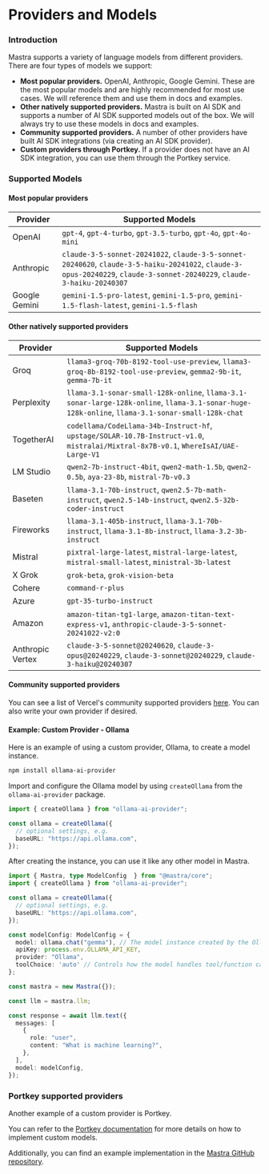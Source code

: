 # Providers and Models

### Introduction

Mastra supports a variety of language models from different providers. There are four types of models we support:

* **Most popular providers.** OpenAI, Anthropic, Google Gemini. These are the most popular models and are highly recommended for most use cases. We will reference them and use them in docs and examples.
* **Other natively supported providers.** Mastra is built on AI SDK and supports a number of AI SDK supported models out of the box. We will always try to use these models in docs and examples.
* **Community supported providers.** A number of other providers have built AI SDK integrations (via creating an AI SDK provider).
* **Custom providers through Portkey.** If a provider does not have an AI SDK integration, you can use them through the Portkey service.

### Supported Models

#### Most popular providers

| Provider         | Supported Models                                                                                                                                                         |
| ---------------- | ------------------------------------------------------------------------------------------------------------------------------------------------------------------------ |
| OpenAI           | `gpt-4`, `gpt-4-turbo`, `gpt-3.5-turbo`, `gpt-4o`, `gpt-4o-mini`                                                                                                         |
| Anthropic        | `claude-3-5-sonnet-20241022`, `claude-3-5-sonnet-20240620`, `claude-3-5-haiku-20241022`, `claude-3-opus-20240229`, `claude-3-sonnet-20240229`, `claude-3-haiku-20240307` |
| Google Gemini    | `gemini-1.5-pro-latest`, `gemini-1.5-pro`, `gemini-1.5-flash-latest`, `gemini-1.5-flash`                                                                                 |

#### Other natively supported providers

| Provider         | Supported Models                                                                                                                                                         |
| ---------------- | ------------------------------------------------------------------------------------------------------------------------------------------------------------------------ |
| Groq             | `llama3-groq-70b-8192-tool-use-preview`, `llama3-groq-8b-8192-tool-use-preview`, `gemma2-9b-it`, `gemma-7b-it`                                                           |
| Perplexity       | `llama-3.1-sonar-small-128k-online`, `llama-3.1-sonar-large-128k-online`, `llama-3.1-sonar-huge-128k-online`, `llama-3.1-sonar-small-128k-chat`                          |
| TogetherAI       | `codellama/CodeLlama-34b-Instruct-hf`, `upstage/SOLAR-10.7B-Instruct-v1.0`, `mistralai/Mixtral-8x7B-v0.1`, `WhereIsAI/UAE-Large-V1`                                      |
| LM Studio        | `qwen2-7b-instruct-4bit`, `qwen2-math-1.5b`, `qwen2-0.5b`, `aya-23-8b`, `mistral-7b-v0.3`                                                                                |
| Baseten          | `llama-3.1-70b-instruct`, `qwen2.5-7b-math-instruct`, `qwen2.5-14b-instruct`, `qwen2.5-32b-coder-instruct`                                                               |
| Fireworks        | `llama-3.1-405b-instruct`, `llama-3.1-70b-instruct`, `llama-3.1-8b-instruct`, `llama-3.2-3b-instruct`                                                                    |
| Mistral          | `pixtral-large-latest`, `mistral-large-latest`, `mistral-small-latest`, `ministral-3b-latest`                                                                            |
| X Grok           | `grok-beta`, `grok-vision-beta`                                                                                                                                          |
| Cohere           | `command-r-plus`                                                                                                                                                         |
| Azure            | `gpt-35-turbo-instruct`                                                                                                                                                  |
| Amazon           | `amazon-titan-tg1-large`, `amazon-titan-text-express-v1`, `anthropic-claude-3-5-sonnet-20241022-v2:0`                                                                    |
| Anthropic Vertex | `claude-3-5-sonnet@20240620`, `claude-3-opus@20240229`, `claude-3-sonnet@20240229`, `claude-3-haiku@20240307`                                                            |

#### Community supported providers

You can see a list of Vercel's community supported providers [here](https://sdk.vercel.ai/providers/community-providers). You can also write your own provider if desired.

#### Example: Custom Provider - Ollama

Here is an example of using a custom provider, Ollama, to create a model instance.

```bash npm2yarn copy
npm install ollama-ai-provider
```

Import and configure the Ollama model by using `createOllama` from the `ollama-ai-provider` package.

```typescript copy showLineNumbers
import { createOllama } from "ollama-ai-provider";

const ollama = createOllama({
  // optional settings, e.g.
  baseURL: "https://api.ollama.com",
});
```

After creating the instance, you can use it like any other model in Mastra.

```typescript copy showLineNumbers lines={9-14, 27} filename="src/mastra/index.ts"
import { Mastra, type ModelConfig  } from "@mastra/core";
import { createOllama } from "ollama-ai-provider";

const ollama = createOllama({
  // optional settings, e.g.
  baseURL: "https://api.ollama.com",
});

const modelConfig: ModelConfig = {
  model: ollama.chat("gemma"), // The model instance created by the Ollama provider
  apiKey: process.env.OLLAMA_API_KEY,
  provider: "Ollama",
  toolChoice: 'auto' // Controls how the model handles tool/function calling
};

const mastra = new Mastra({});

const llm = mastra.llm;

const response = await llm.text({
  messages: [
    {
      role: "user",
      content: "What is machine learning?",
    },
  ],
  model: modelConfig,
});
```

### Portkey supported providers

Another example of a custom provider is Portkey. 

You can refer to the [Portkey documentation](https://docs.portkey.ai/docs/custom-models) for more details on how to implement custom models. 

Additionally, you can find an example implementation in the [Mastra GitHub repository](https://github.com/mastra-ai/mastra/blob/main/examples/vnext/src/mastra/agents/test.ts).
